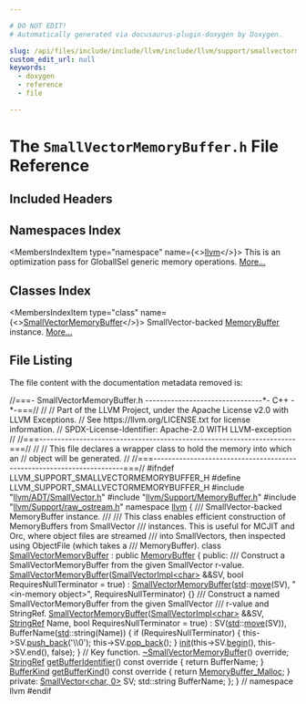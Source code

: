 ```yaml
---

# DO NOT EDIT!
# Automatically generated via docusaurus-plugin-doxygen by Doxygen.

slug: /api/files/include/include/llvm/include/llvm/support/smallvectormemorybuffer-h
custom_edit_url: null
keywords:
  - doxygen
  - reference
  - file

---
```





# The `SmallVectorMemoryBuffer.h` File Reference

<DoxygenPage pluginConfig={pluginConfig}>



## Included Headers

<IncludesList>
<IncludesListItem
  filePath="llvm/ADT/SmallVector.h"
  permalink="/docs/api/files/include/include/llvm/include/llvm/adt/smallvector-h"
  isLocal="true" />
<IncludesListItem
  filePath="llvm/Support/MemoryBuffer.h"
  permalink="/docs/api/files/include/include/llvm/include/llvm/support/memorybuffer-h"
  isLocal="true" />
<IncludesListItem
  filePath="llvm/Support/raw_ostream.h"
  permalink="/docs/api/files/include/include/llvm/include/llvm/support/raw-ostream-h"
  isLocal="true" />
</IncludesList>

## Namespaces Index

<MembersIndex>

<MembersIndexItem
  type="namespace"
  name={<><a href="/docs/api/namespaces/llvm">llvm</a></>}>
This is an optimization pass for GlobalISel generic memory operations. <a href="/docs/api/namespaces/llvm/#details">More...</a>
</MembersIndexItem>

</MembersIndex>

## Classes Index

<MembersIndex>

<MembersIndexItem
  type="class"
  name={<><a href="/docs/api/classes/llvm/smallvectormemorybuffer">SmallVectorMemoryBuffer</a></>}>
SmallVector-backed <a href="/docs/api/classes/llvm/memorybuffer">MemoryBuffer</a> instance. <a href="/docs/api/classes/llvm/smallvectormemorybuffer/#details">More...</a>
</MembersIndexItem>

</MembersIndex>


## File Listing

The file content with the documentation metadata removed is:

<ProgramListing>

<Link id="l00001" /><CodeLine lineNumber="1"><Highlight kind="comment">//===- SmallVectorMemoryBuffer.h --------------------------------&#42;- C++ -&#42;-===//</Highlight><Highlight kind="normal"></Highlight></CodeLine>
<Link id="l00002" /><CodeLine lineNumber="2"><Highlight kind="normal"></Highlight><Highlight kind="comment">//</Highlight><Highlight kind="normal"></Highlight></CodeLine>
<Link id="l00003" /><CodeLine lineNumber="3"><Highlight kind="normal"></Highlight><Highlight kind="comment">// Part of the LLVM Project, under the Apache License v2.0 with LLVM Exceptions.</Highlight><Highlight kind="normal"></Highlight></CodeLine>
<Link id="l00004" /><CodeLine lineNumber="4"><Highlight kind="normal"></Highlight><Highlight kind="comment">// See https://llvm.org/LICENSE.txt for license information.</Highlight><Highlight kind="normal"></Highlight></CodeLine>
<Link id="l00005" /><CodeLine lineNumber="5"><Highlight kind="normal"></Highlight><Highlight kind="comment">// SPDX-License-Identifier: Apache-2.0 WITH LLVM-exception</Highlight><Highlight kind="normal"></Highlight></CodeLine>
<Link id="l00006" /><CodeLine lineNumber="6"><Highlight kind="normal"></Highlight><Highlight kind="comment">//</Highlight><Highlight kind="normal"></Highlight></CodeLine>
<Link id="l00007" /><CodeLine lineNumber="7"><Highlight kind="normal"></Highlight><Highlight kind="comment">//===----------------------------------------------------------------------===//</Highlight><Highlight kind="normal"></Highlight></CodeLine>
<Link id="l00008" /><CodeLine lineNumber="8"><Highlight kind="normal"></Highlight><Highlight kind="comment">//</Highlight><Highlight kind="normal"></Highlight></CodeLine>
<Link id="l00009" /><CodeLine lineNumber="9"><Highlight kind="normal"></Highlight><Highlight kind="comment">// This file declares a wrapper class to hold the memory into which an</Highlight><Highlight kind="normal"></Highlight></CodeLine>
<Link id="l00010" /><CodeLine lineNumber="10"><Highlight kind="normal"></Highlight><Highlight kind="comment">// object will be generated.</Highlight><Highlight kind="normal"></Highlight></CodeLine>
<Link id="l00011" /><CodeLine lineNumber="11"><Highlight kind="normal"></Highlight><Highlight kind="comment">//</Highlight><Highlight kind="normal"></Highlight></CodeLine>
<Link id="l00012" /><CodeLine lineNumber="12"><Highlight kind="normal"></Highlight><Highlight kind="comment">//===----------------------------------------------------------------------===//</Highlight><Highlight kind="normal"></Highlight></CodeLine>
<Link id="l00013" /><CodeLine lineNumber="13"><Highlight kind="normal"></Highlight></CodeLine>
<Link id="l00014" /><CodeLine lineNumber="14"><Highlight kind="normal"></Highlight><Highlight kind="preprocessor">#ifndef LLVM&#95;SUPPORT&#95;SMALLVECTORMEMORYBUFFER&#95;H</Highlight><Highlight kind="normal"></Highlight></CodeLine>
<Link id="l00015" /><CodeLine lineNumber="15"><Highlight kind="normal"></Highlight><Highlight kind="preprocessor">#define LLVM&#95;SUPPORT&#95;SMALLVECTORMEMORYBUFFER&#95;H</Highlight><Highlight kind="normal"></Highlight></CodeLine>
<Link id="l00016" /><CodeLine lineNumber="16"><Highlight kind="normal"></Highlight></CodeLine>
<Link id="l00017" /><CodeLine lineNumber="17"><Highlight kind="normal"></Highlight><Highlight kind="preprocessor">#include &quot;<a href="/docs/api/files/include/include/llvm/include/llvm/adt/smallvector-h">llvm/ADT/SmallVector.h</a>&quot;</Highlight><Highlight kind="normal"></Highlight></CodeLine>
<Link id="l00018" /><CodeLine lineNumber="18"><Highlight kind="normal"></Highlight><Highlight kind="preprocessor">#include &quot;<a href="/docs/api/files/include/include/llvm/include/llvm/support/memorybuffer-h">llvm/Support/MemoryBuffer.h</a>&quot;</Highlight><Highlight kind="normal"></Highlight></CodeLine>
<Link id="l00019" /><CodeLine lineNumber="19"><Highlight kind="normal"></Highlight><Highlight kind="preprocessor">#include &quot;<a href="/docs/api/files/include/include/llvm/include/llvm/support/raw-ostream-h">llvm/Support/raw&#95;ostream.h</a>&quot;</Highlight><Highlight kind="normal"></Highlight></CodeLine>
<Link id="l00020" /><CodeLine lineNumber="20"><Highlight kind="normal"></Highlight></CodeLine>
<Link id="l00021" /><CodeLine lineNumber="21"><Highlight kind="normal"></Highlight><Highlight kind="keyword">namespace </Highlight><Highlight kind="normal"><a href="/docs/api/namespaces/llvm">llvm</a> &#123;</Highlight></CodeLine>
<Link id="l00022" /><CodeLine lineNumber="22"><Highlight kind="normal"></Highlight><Highlight kind="comment"></Highlight></CodeLine>
<Link id="l00023" /><CodeLine lineNumber="23"><Highlight kind="comment">/// SmallVector-backed MemoryBuffer instance.</Highlight></CodeLine>
<Link id="l00024" /><CodeLine lineNumber="24"><Highlight kind="comment">///</Highlight></CodeLine>
<Link id="l00025" /><CodeLine lineNumber="25"><Highlight kind="comment">/// This class enables efficient construction of MemoryBuffers from SmallVector</Highlight></CodeLine>
<Link id="l00026" /><CodeLine lineNumber="26"><Highlight kind="comment">/// instances. This is useful for MCJIT and Orc, where object files are streamed</Highlight></CodeLine>
<Link id="l00027" /><CodeLine lineNumber="27"><Highlight kind="comment">/// into SmallVectors, then inspected using ObjectFile (which takes a</Highlight></CodeLine>
<Link id="l00028" /><CodeLine lineNumber="28"><Highlight kind="comment">/// MemoryBuffer).</Highlight><Highlight kind="normal"></Highlight></CodeLine>
<Link id="l00029" /><CodeLine lineNumber="29" lineLink="/docs/api/classes/llvm/smallvectormemorybuffer"><Highlight kind="normal"></Highlight><Highlight kind="keyword">class </Highlight><Highlight kind="normal"><a href="/docs/api/classes/llvm/smallvectormemorybuffer/#a080828fd48f19aa1b021094452ee6e96">SmallVectorMemoryBuffer</a> : </Highlight><Highlight kind="keyword">public</Highlight><Highlight kind="normal"> <a href="/docs/api/classes/llvm/memorybuffer/#ac16af83479e1c1ae07476634871e2e81">MemoryBuffer</a> &#123;</Highlight></CodeLine>
<Link id="l00030" /><CodeLine lineNumber="30"><Highlight kind="normal"></Highlight><Highlight kind="keyword">public</Highlight><Highlight kind="normal">:</Highlight><Highlight kind="comment"></Highlight></CodeLine>
<Link id="l00031" /><CodeLine lineNumber="31"><Highlight kind="comment">  /// Construct a SmallVectorMemoryBuffer from the given SmallVector r-value.</Highlight><Highlight kind="normal"></Highlight></CodeLine>
<Link id="l00032" /><CodeLine lineNumber="32" lineLink="/docs/api/classes/llvm/smallvectormemorybuffer/#a080828fd48f19aa1b021094452ee6e96"><Highlight kind="normal">  <a href="/docs/api/classes/llvm/smallvectormemorybuffer/#a080828fd48f19aa1b021094452ee6e96">SmallVectorMemoryBuffer</a>(<a href="/docs/api/classes/llvm/smallvectorimpl">SmallVectorImpl&lt;char&gt;</a> &amp;&amp;SV,</Highlight></CodeLine>
<Link id="l00033" /><CodeLine lineNumber="33"><Highlight kind="normal">                          </Highlight><Highlight kind="keywordtype">bool</Highlight><Highlight kind="normal"> RequiresNullTerminator = </Highlight><Highlight kind="keyword">true</Highlight><Highlight kind="normal">)</Highlight></CodeLine>
<Link id="l00034" /><CodeLine lineNumber="34"><Highlight kind="normal">      : <a href="/docs/api/classes/llvm/smallvectormemorybuffer/#a080828fd48f19aa1b021094452ee6e96">SmallVectorMemoryBuffer</a>(<a href="/docs/api/namespaces/std">std</a>::<a href="/docs/api/namespaces/llvm/#abfc9c7ecf70f66901e439f7c04ef3dbb">move</a>(SV), </Highlight><Highlight kind="stringliteral">&quot;&lt;in-memory object&gt;&quot;</Highlight><Highlight kind="normal">,</Highlight></CodeLine>
<Link id="l00035" /><CodeLine lineNumber="35"><Highlight kind="normal">                                RequiresNullTerminator) &#123;&#125;</Highlight></CodeLine>
<Link id="l00036" /><CodeLine lineNumber="36"><Highlight kind="normal"></Highlight><Highlight kind="comment"></Highlight></CodeLine>
<Link id="l00037" /><CodeLine lineNumber="37"><Highlight kind="comment">  /// Construct a named SmallVectorMemoryBuffer from the given SmallVector</Highlight></CodeLine>
<Link id="l00038" /><CodeLine lineNumber="38"><Highlight kind="comment">  /// r-value and StringRef.</Highlight><Highlight kind="normal"></Highlight></CodeLine>
<Link id="l00039" /><CodeLine lineNumber="39" lineLink="/docs/api/classes/llvm/smallvectormemorybuffer/#a446025d445ca22ed2295d2bc8f9ce590"><Highlight kind="normal">  <a href="/docs/api/classes/llvm/smallvectormemorybuffer/#a446025d445ca22ed2295d2bc8f9ce590">SmallVectorMemoryBuffer</a>(<a href="/docs/api/classes/llvm/smallvectorimpl">SmallVectorImpl&lt;char&gt;</a> &amp;&amp;SV, <a href="/docs/api/classes/llvm/stringref">StringRef</a> Name,</Highlight></CodeLine>
<Link id="l00040" /><CodeLine lineNumber="40"><Highlight kind="normal">                          </Highlight><Highlight kind="keywordtype">bool</Highlight><Highlight kind="normal"> RequiresNullTerminator = </Highlight><Highlight kind="keyword">true</Highlight><Highlight kind="normal">)</Highlight></CodeLine>
<Link id="l00041" /><CodeLine lineNumber="41"><Highlight kind="normal">      : SV(<a href="/docs/api/namespaces/std">std</a>::<a href="/docs/api/namespaces/llvm/#abfc9c7ecf70f66901e439f7c04ef3dbb">move</a>(SV)), BufferName(<a href="/docs/api/namespaces/std">std</a>::string(Name)) &#123;</Highlight></CodeLine>
<Link id="l00042" /><CodeLine lineNumber="42"><Highlight kind="normal">    </Highlight><Highlight kind="keywordflow">if</Highlight><Highlight kind="normal"> (RequiresNullTerminator) &#123;</Highlight></CodeLine>
<Link id="l00043" /><CodeLine lineNumber="43"><Highlight kind="normal">      this-&gt;SV.<a href="/docs/api/classes/llvm/smallvectortemplatebase/#af42bfbc067df27c19ee2fc859df58799">push&#95;back</a>(</Highlight><Highlight kind="charliteral">&#39;\\0&#39;</Highlight><Highlight kind="normal">);</Highlight></CodeLine>
<Link id="l00044" /><CodeLine lineNumber="44"><Highlight kind="normal">      this-&gt;SV.<a href="/docs/api/classes/llvm/smallvectortemplatebase/#ad97688dfe9cd802e2a0691cbe620218a">pop&#95;back</a>();</Highlight></CodeLine>
<Link id="l00045" /><CodeLine lineNumber="45"><Highlight kind="normal">    &#125;</Highlight></CodeLine>
<Link id="l00046" /><CodeLine lineNumber="46"><Highlight kind="normal">    <a href="/docs/api/classes/llvm/memorybuffer/#a57bdc0595208acb83e6b715bbed8e331">init</a>(this-&gt;SV.<a href="/docs/api/classes/llvm/smallvectortemplatecommon/#a8a045d250952c0867382a9840ee18fdf">begin</a>(), this-&gt;SV.end(), </Highlight><Highlight kind="keyword">false</Highlight><Highlight kind="normal">);</Highlight></CodeLine>
<Link id="l00047" /><CodeLine lineNumber="47"><Highlight kind="normal">  &#125;</Highlight></CodeLine>
<Link id="l00048" /><CodeLine lineNumber="48"><Highlight kind="normal"></Highlight></CodeLine>
<Link id="l00049" /><CodeLine lineNumber="49"><Highlight kind="normal">  </Highlight><Highlight kind="comment">// Key function.</Highlight><Highlight kind="normal"></Highlight></CodeLine>
<Link id="l00050" /><CodeLine lineNumber="50" lineLink="/docs/api/classes/llvm/smallvectormemorybuffer/#a94853a3e4cea0f1f2d206b641fc584ac"><Highlight kind="normal">  <a href="/docs/api/classes/llvm/smallvectormemorybuffer/#a94853a3e4cea0f1f2d206b641fc584ac">~SmallVectorMemoryBuffer</a>() </Highlight><Highlight kind="keyword">override</Highlight><Highlight kind="normal">;</Highlight></CodeLine>
<Link id="l00051" /><CodeLine lineNumber="51"><Highlight kind="normal"></Highlight></CodeLine>
<Link id="l00052" /><CodeLine lineNumber="52" lineLink="/docs/api/classes/llvm/smallvectormemorybuffer/#a3111d181cc182d31f331f9bb298c1012"><Highlight kind="normal">  <a href="/docs/api/classes/llvm/stringref">StringRef</a> <a href="/docs/api/classes/llvm/smallvectormemorybuffer/#a3111d181cc182d31f331f9bb298c1012">getBufferIdentifier</a>()</Highlight><Highlight kind="keyword"> const override </Highlight><Highlight kind="normal">&#123; </Highlight><Highlight kind="keywordflow">return</Highlight><Highlight kind="normal"> BufferName; &#125;</Highlight></CodeLine>
<Link id="l00053" /><CodeLine lineNumber="53"><Highlight kind="normal"></Highlight></CodeLine>
<Link id="l00054" /><CodeLine lineNumber="54" lineLink="/docs/api/classes/llvm/smallvectormemorybuffer/#a8460e7a2e8cc86f3e038371961438c17"><Highlight kind="normal">  <a href="/docs/api/classes/llvm/memorybuffer/#a13d3f2713d567f925cb4efecf94d2101">BufferKind</a> <a href="/docs/api/classes/llvm/smallvectormemorybuffer/#a8460e7a2e8cc86f3e038371961438c17">getBufferKind</a>()</Highlight><Highlight kind="keyword"> const override </Highlight><Highlight kind="normal">&#123; </Highlight><Highlight kind="keywordflow">return</Highlight><Highlight kind="normal"> <a href="/docs/api/classes/llvm/memorybuffer/#a13d3f2713d567f925cb4efecf94d2101a04490e92687f2131e16c8d340ce01930">MemoryBuffer&#95;Malloc</a>; &#125;</Highlight></CodeLine>
<Link id="l00055" /><CodeLine lineNumber="55"><Highlight kind="normal"></Highlight></CodeLine>
<Link id="l00056" /><CodeLine lineNumber="56"><Highlight kind="normal"></Highlight><Highlight kind="keyword">private</Highlight><Highlight kind="normal">:</Highlight></CodeLine>
<Link id="l00057" /><CodeLine lineNumber="57"><Highlight kind="normal">  <a href="/docs/api/classes/llvm/smallvector">SmallVector&lt;char, 0&gt;</a> SV;</Highlight></CodeLine>
<Link id="l00058" /><CodeLine lineNumber="58"><Highlight kind="normal">  std::string BufferName;</Highlight></CodeLine>
<Link id="l00059" /><CodeLine lineNumber="59"><Highlight kind="normal">&#125;;</Highlight></CodeLine>
<Link id="l00060" /><CodeLine lineNumber="60"><Highlight kind="normal"></Highlight></CodeLine>
<Link id="l00061" /><CodeLine lineNumber="61"><Highlight kind="normal">&#125; </Highlight><Highlight kind="comment">// namespace llvm</Highlight><Highlight kind="normal"></Highlight></CodeLine>
<Link id="l00062" /><CodeLine lineNumber="62"><Highlight kind="normal"></Highlight></CodeLine>
<Link id="l00063" /><CodeLine lineNumber="63"><Highlight kind="normal"></Highlight><Highlight kind="preprocessor">#endif</Highlight></CodeLine>

</ProgramListing>

</DoxygenPage>
